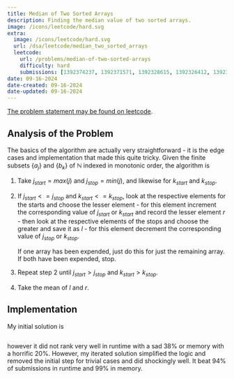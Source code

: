 ```yaml
---
title: Median of Two Sorted Arrays
description: Finding the median value of two sorted arrays.
image: /icons/leetcode/hard.svg
extra:
  image: /icons/leetcode/hard.svg
  url: /dsa/leetcode/median_two_sorted_arrays
  leetcode:
    url: /problems/median-of-two-sorted-arrays
    difficulty: hard
    submissions: [1392374237, 1392371571, 1392328615, 1392326412, 1392325232, 1392321446, 1392318871, 1392316265, 1392314607]
date: 09-16-2024
date-created: 09-16-2024
date-updated: 09-16-2024
---
```



[The problem statement may be found on leetcode](https://leetcode.com/problems/median-of-two-sorted-arrays/description).


## Analysis of the Problem

The basics of the algorithm are actually very straightforward - it is the edge
cases and implementation that made this quite tricky. Given the finite subsets 
$\{a_j\}$ and $\{b_k\}$ of $\mathbb{N}$ indexed in monotonic order, the algorithm is  

1. Take $j_{start} = max(j)$ and $j_{stop} = min(j)$, and likewise for $k_{start}$
   and $k_{stop}$.
2. If $j_{start} <= j_{stop}$ and $k_{start} <= k_{stop}$, look at the respective elements
   for the starts and choose the lesser element - for this element increment 
   the corresponding value of $j_{start}$ or $k_{start}$ and record the lesser 
   element $r$ - then look at the respective elements of the stops and choose 
   the greater and save it as $l$ - for this element decrement the 
   corresponding value of $j_{stop}$ or $k_{stop}$. 

   If one array has been expended, just do this for just the remaining array.
   If both have been expended, stop.

3. Repeat step 2 until $j_{start} > j_{stop}$ and $k_{start} > k_{stop}$.
4. Take the mean of $l$ and $r$.


## Implementation

My initial solution is


```.python
```


however it did not rank very well in runtime with a sad $38\%$ or memory
with a horrific $20\%$. However, my iterated solution simplified the logic and 
removed the initial step for trivial cases and did shockingly well.
It beat $94\%$ of submissions in runtime and $99\%$ in memory.


```.python
```



  

